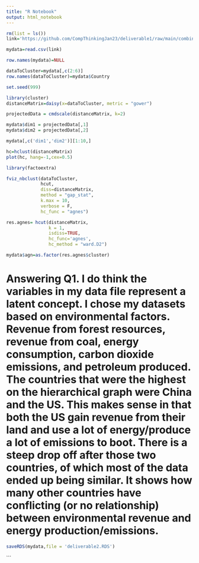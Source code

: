 ```yaml
---
title: "R Notebook"
output: html_notebook
---
```


```r
rm(list = ls())
link='https://github.com/CompThinkingJan23/deliverable1/raw/main/combinedset.csv'

mydata=read.csv(link)

row.names(mydata)=NULL
```

```r
dataToCluster=mydata[,c(2:6)]
row.names(dataToCluster)=mydata$Country
```

```r
set.seed(999) 
```

```r
library(cluster)
distanceMatrix=daisy(x=dataToCluster, metric = "gower")
```

```r
projectedData = cmdscale(distanceMatrix, k=2)
```

```r
mydata$dim1 = projectedData[,1]
mydata$dim2 = projectedData[,2]
```

```r
mydata[,c('dim1','dim2')][1:10,]
```

```r
hc=hclust(distanceMatrix)
plot(hc, hang=-1,cex=0.5)
```

```r
library(factoextra)
```

```r
fviz_nbclust(dataToCluster, 
             hcut,
             diss=distanceMatrix,
             method = "gap_stat",
             k.max = 10,
             verbose = F,
             hc_func = "agnes")
```

```r
res.agnes= hcut(distanceMatrix, 
                k = 1,
                isdiss=TRUE,
                hc_func='agnes',
                hc_method = "ward.D2")
```

```r
mydata$agn=as.factor(res.agnes$cluster)
```

# Answering Q1. I do think the variables in my data file represent a latent concept. I chose my datasets based on environmental factors. Revenue from forest resources, revenue from coal, energy consumption, carbon dioxide emissions, and petroleum produced. The countries that were the highest on the hierarchical graph were China and the US. This makes sense in that both the US gain revenue from their land and use a lot of energy/produce a lot of emissions to boot. There is a steep drop off after those two countries, of which most of the data ended up being similar. It shows how many other countries have conflicting (or no relationship) between environmental revenue and energy production/emissions. 

```r
saveRDS(mydata,file = 'deliverable2.RDS')
```
```

